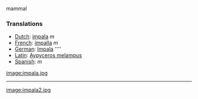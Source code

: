 mammal

===Translations===
*[[Dutch]]: [[impala]] ''m''
*[[French]]: [[impalla]] ''m''
*[[German]]: [[Impala]] ''''
*[[Latin]]: [[Aypyceros melampus]]
*[[Spanish]]: [[]] ''m''

[[image:impala.jpg]]
----
[[image:impala2.jpg]]